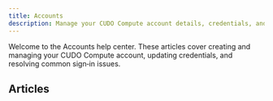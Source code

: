 ```yaml
---
title: Accounts
description: Manage your CUDO Compute account details, credentials, and access.
---
```


Welcome to the Accounts help center. These articles cover creating and managing your CUDO Compute account, updating credentials, and resolving common sign‑in issues.

## Articles

<CardGroup columns={3}>
	<Card href="/help/accounts/how-can-i-create-an-account" title="Create an account" />
	<Card href="/help/accounts/how-can-i-delete-my-account" title="Delete account" />
	<Card href="/help/accounts/how-can-i-delete-my-default-payment-method" title="Delete payment method" />
	<Card href="/help/accounts/how-do-i-change-my-account-details" title="Update account details" />
	<Card href="/help/accounts/how-do-i-delete-my-affiliate-account" title="Delete affiliate account" />
	<Card href="/help/accounts/i-forgot-my-password-what-can-i-do" title="Forgot password" />
	<Card href="/help/accounts/i-forgot-my-username-and-password" title="Forgot username & password" />
	<Card href="/help/accounts/i-need-to-change-my-email-address" title="Change email" />
	<Card href="/help/accounts/where-can-i-change-my-password" title="Change password" />
</CardGroup>

